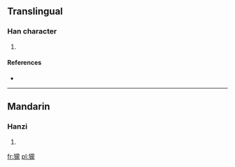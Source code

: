 ==Translingual==

===Han character===
{{Han char|rn=94|rad=犬|as=14|sn=17|four=|canj=大竹廿月人 (KHTBO)}}

# {{defn|Han|sort=犬14}}

====References====
* {{Han ref|kx=0720.220|dkj=20761|dj=1132.090|hdz=21371.010|uh=7374|ud=29556}}

----

==Mandarin==

===Hanzi===
{{cmn-hanzi|pin=[[méng]] ([[meng2]])|wg=meng<sup>2</sup>}}

# {{defn|lang=cmn|sort=犬14}}

[[fr:獴]]
[[pl:獴]]